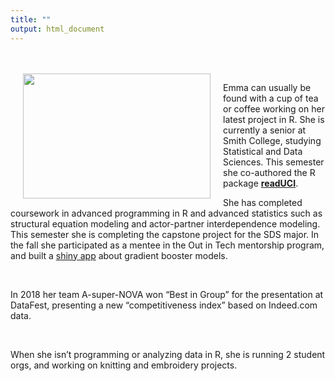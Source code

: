 ```yaml
---
title: ""
output: html_document
--- 
```

  <br>
  <br>
  <img src="images/emma_headshot.jpg" align="left" height="200px" width="300px" hspace="20" />

Emma can usually be found with a cup of tea or coffee working on her latest project in R. She is currently a senior at Smith College, studying Statistical and Data Sciences. This semester she co-authored the R package [**readUCI**](https://github.com/emmal73/readUCI).


She has completed coursework in advanced programming in R and advanced statistics such as structural equation modeling and actor-partner interdependence modeling. This semester she is completing the capstone project for the SDS major. In the fall she participated as a mentee in the Out in Tech mentorship program, and built a [shiny app](https://github.com/emmal73/emma_out_in_tech/tree/master/GBM) about gradient booster models.

<br>

In 2018 her team A-super-NOVA won "Best in Group" for the presentation at DataFest, presenting a new "competitiveness index" based on Indeed.com data.

<br>

When she isn't programming or analyzing data in R, she is running 2 student orgs, and working on knitting and embroidery projects.

<br>


